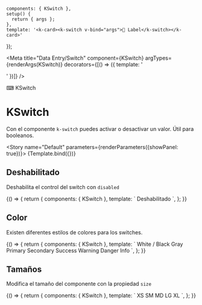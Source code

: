 
    components: { KSwitch },
    setup() {
      return { args };
    },
    template: '<k-card><k-switch v-bind="args">🦄 Label</k-switch></k-card>'
});

<Meta title="Data Entry/Switch" component={KSwitch} argTypes={renderArgs(KSwitch)} decorators={[() => ({ template: '<div class="flex items-center justify-center p-10"><story /></div>' })]} />

<SHead image="https://media0.giphy.com/media/l2SpP2YH6IRel5AUU/giphy.gif?cid=ecf05e475cild8c4mfergt379iey7vsu5fh04w7fb69h5azk&rid=giphy.gif&ct=g">⌨ KSwitch</SHead>

# KSwitch
Con el componente `k-switch` puedes activar o desactivar un valor. Útil para booleanos.

<Story name="Default" parameters={renderParameters({showPanel: true})}>
  {Template.bind({})}
</Story>

<ArgsTable story="Default" />

## **Deshabilitado**
Deshabilita el control del switch con `disabled`

<Canvas>
  <Story name="Disabled" argTypes={renderArgs(KSwitch, {}, true)} parameters={renderParameters({showPanel: false})}>
    {() => {
      return {
        components: { KSwitch },
        template: `
          <k-card>
            <k-switch disabled>Deshabilitado</k-switch>
          </k-card>
        `,
      };
    }}
  </Story>
</Canvas>

## **Color**
Existen diferentes estilos de colores para los switches.

<Canvas>
  <Story name="Color" argTypes={renderArgs(KSwitch, {}, true)} parameters={renderParameters({showPanel: false})}>
    {() => {
      return {
        components: { KSwitch },
        template: `
          <k-card class="grid grid-cols-2 gap-4">
            <k-switch class="mr-2" color="white" checked>White / Black</k-switch>
            <k-switch class="mr-2" color="gray" checked>Gray</k-switch>
            <k-switch class="mr-2" color="primary" checked>Primary</k-switch>
            <k-switch class="mr-2" color="secondary" checked>Secondary</k-switch>
            <k-switch class="mr-2" color="success" checked>Success</k-switch>
            <k-switch class="mr-2" color="warning" checked>Warning</k-switch>
            <k-switch class="mr-2" color="danger" checked>Danger</k-switch>
            <k-switch color="info" checked>Info</k-switch>
          </k-card>
        `,
      };
    }}
  </Story>
</Canvas>

## **Tamaños**
Modifica el tamaño del componente con la propiedad `size`

<Canvas>
  <Story name="Size" argTypes={renderArgs(KSwitch, {}, true)} parameters={renderParameters({showPanel: false})}>
    {() => {
      return {
        components: { KSwitch },
        template: `
          <k-card class="grid grid-cols-1 gap-4">
            <k-switch class="mr-2" size="xs" checked>XS</k-switch>
            <k-switch class="mr-2" size="sm" checked>SM</k-switch>
            <k-switch class="mr-2" size="md" checked>MD</k-switch>
            <k-switch class="mr-2" size="lg" checked>LG</k-switch>
            <k-switch size="xl" checked>XL</k-switch>
          </k-card>
        `,
      };
    }}
  </Story>
</Canvas>